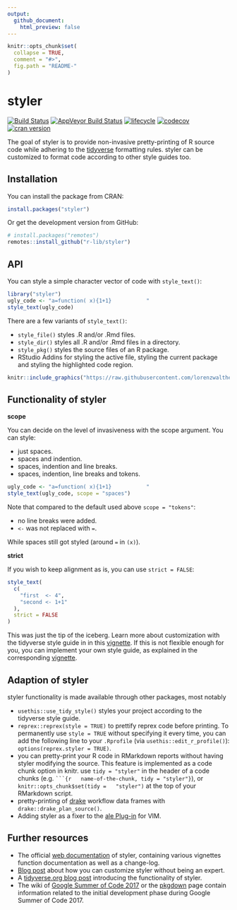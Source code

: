 ```yaml
---
output:
  github_document:
    html_preview: false
---
```


<!-- README.md is generated from README.Rmd. Please edit that file -->

```r
knitr::opts_chunk$set(
  collapse = TRUE,
  comment = "#>",
  fig.path = "README-"
)
```

# styler

[![Build
Status](https://travis-ci.org/r-lib/styler.svg?branch=master)](https://travis-ci.org/r-lib/styler)
[![AppVeyor Build
Status](https://ci.appveyor.com/api/projects/status/github/r-lib/styler?branch=master&svg=true)](https://ci.appveyor.com/project/r-lib/styler)
[![lifecycle](https://img.shields.io/badge/lifecycle-stable-brightgreen.svg)](https://www.tidyverse.org/lifecycle/#stable)
[![codecov](https://codecov.io/gh/r-lib/styler/branch/master/graph/badge.svg)](https://codecov.io/gh/r-lib/styler)
[![cran
version](http://www.r-pkg.org/badges/version/styler)](https://cran.r-project.org/package=styler)

 
The goal of styler is to provide non-invasive pretty-printing of R source code
while adhering to the [tidyverse](http://style.tidyverse.org) formatting rules.
styler can be customized to format code according to other style guides too.

## Installation

You can install the package from CRAN:

```r
install.packages("styler") 
```

Or get the development version from GitHub:

```r
# install.packages("remotes") 
remotes::install_github("r-lib/styler") 
```

## API

You can style a simple character vector of code with `style_text()`:

```r
library("styler")
ugly_code <- "a=function( x){1+1}           "
style_text(ugly_code)
```

There are a few variants of `style_text()`:

* `style_file()` styles .R and/or .Rmd files.
* `style_dir()` styles all .R and/or .Rmd files in a directory.
* `style_pkg()` styles the source files of an R package.
* RStudio Addins for styling the active file, styling the current package and
  styling the highlighted code region.

```r
knitr::include_graphics("https://raw.githubusercontent.com/lorenzwalthert/some_raw_data/master/styler_0.1.gif")
```

## Functionality of styler

**scope**

You can decide on the level of invasiveness with the scope argument. You can
style:

* just spaces.
* spaces and indention.
* spaces, indention and line breaks.
* spaces, indention, line breaks and tokens.

```r
ugly_code <- "a=function( x){1+1}           "
style_text(ugly_code, scope = "spaces")
```

Note that compared to the default used above `scope = "tokens"`:

* no line breaks were added.
* `<-` was not replaced with `=`.

While spaces still got styled (around `=` in `(x)`).

**strict**

If you wish to keep alignment as is, you can use `strict = FALSE`:

```r
style_text(
  c(
    "first  <- 4", 
    "second <- 1+1"
  ),
  strict = FALSE 
) 
```

This was just the tip of the iceberg. Learn more about customization with the
tidyverse style guide in in this
[vignette](http://styler.r-lib.org/articles/introducing_styler.html). If this is
not flexible enough for you, you can implement your own style guide, as
explained in the corresponding
[vignette](http://styler.r-lib.org/articles/customizing_styler.html).

## Adaption of styler

styler functionality is made available through other packages, most notably

* `usethis::use_tidy_style()` styles your project according to the tidyverse
  style guide.
* `reprex::reprex(style = TRUE)` to prettify reprex code before printing. To
  permanently use `style = TRUE` without specifying it every time, you can add the
  following line to your `.Rprofile` (via `usethis::edit_r_profile()`):
  `options(reprex.styler = TRUE)`.
* you can pretty-print your R code in RMarkdown reports without having styler
  modifying the source. This feature is implemented as a code chunk option in
  knitr. use `tidy = "styler"` in the header of a code chunks (e.g. ` ```{r
  name-of-the-chunk, tidy = "styler"}`), or `knitr::opts_chunk$set(tidy =
  "styler")` at the top of your RMarkdown script.
* pretty-printing of [drake](https://github.com/ropensci/drake) workflow data
  frames with `drake::drake_plan_source()`.
* Adding styler as a fixer to the 
  [ale Plug-in](https://github.com/w0rp/ale/pull/2401#issuecomment-485942966) 
  for VIM.

## Further resources

* The official [web documentation](http://styler.r-lib.org/) of styler,
  containing various vignettes function documentation as well as a change-log.
* [Blog
  post](https://lorenzwalthert.netlify.com/posts/customizing-styler-the-quick-way/)
  about how you can customize styler without being an expert.
* A [tidyverse.org blog
  post](https://www.tidyverse.org/articles/2017/12/styler-1.0.0/) introducing the
  functionality of styler.
* The wiki of [Google Summer of Code
  2017](https://github.com/rstats-gsoc/gsoc2017/wiki/Noninvasive-source-code-formatting)
  or the [pkgdown](https://r-lib.github.io/styler/) page contain information
  related to the initial development phase during Google Summer of Code 2017.

